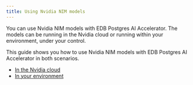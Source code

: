 ```yaml
---
title: Using Nvidia NIM models
---
```


You can use Nvidia NIM models with EDB Postgres AI Accelerator. The models can be running in the Nvidia cloud or running within your environment, under your control.

This guide shows you how to use Nvidia NIM models with EDB Postgres AI Accelerator in both scenarios.

* [In the Nvidia cloud](using-nim-in-nvidia-cloud)
* [In your environment](using-nim-in-your-environment)

